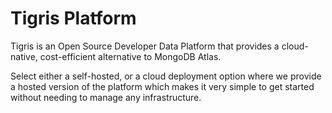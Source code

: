 # Tigris Platform

Tigris is an Open Source Developer Data Platform that provides a cloud-native,
cost-efficient alternative to MongoDB Atlas.

Select either a self-hosted, or a cloud deployment option where we provide a
hosted version of the platform which makes it very simple to get started without
needing to manage any infrastructure.


<DocCardList />
